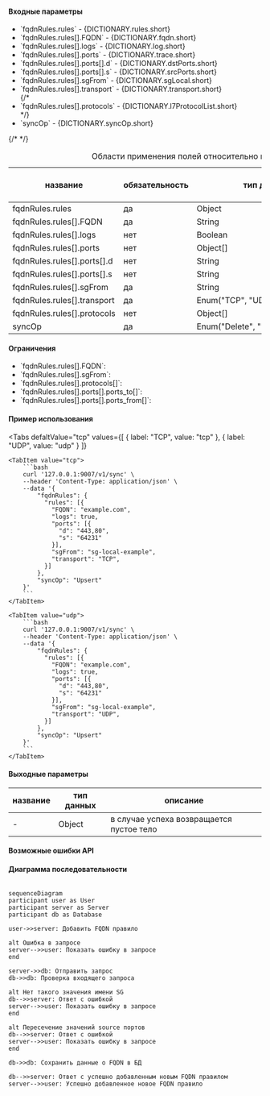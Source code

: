 
#### Входные параметры

<ul>
  <li>`fqdnRules.rules` - {DICTIONARY.rules.short}</li>
  <li>`fqdnRules.rules[].FQDN` - {DICTIONARY.fqdn.short}</li>
  <li>`fqdnRules.rules[].logs` - {DICTIONARY.log.short}</li>
  <li>`fqdnRules.rules[].ports` - {DICTIONARY.trace.short}</li>
  <li>`fqdnRules.rules[].ports[].d` - {DICTIONARY.dstPorts.short}</li>
  <li>`fqdnRules.rules[].ports[].s` - {DICTIONARY.srcPorts.short}</li>
  <li>`fqdnRules.rules[].sgFrom` - {DICTIONARY.sgLocal.short}</li>
  <li>`fqdnRules.rules[].transport` - {DICTIONARY.transport.short}</li>
  {/* <li>`fqdnRules.rules[].protocols` - {DICTIONARY.l7ProtocolList.short}</li> */}
  <li>`syncOp` - {DICTIONARY.syncOp.short}</li>
</ul>

<div className="scrollable-x">
  <table>
    <caption>Области применения полей относительно используемого протокола</caption>
    <thead>
      <tr>
        <th rowSpan="2">название</th>
        <th rowSpan="2">обязательность</th>
        <th rowSpan="2">тип данных</th>
        <th rowSpan="2">значение по умолчанию</th>
        <th colSpan="2">transport*</th>
      </tr>
      <tr>
        <th>TCP</th>
        <th>UDP</th>
      </tr>
    </thead>
    <tbody>
      <tr>
        <td>fqdnRules.rules</td>
        <td>да</td>
        <td>Object</td>
        <td></td>
        <td className="green center">✔</td>
        <td className="green center">✔</td>
      </tr>
      <tr>
        <td>fqdnRules.rules[].FQDN</td>
        <td>да</td>
        <td>String</td>
        <td></td>
        <td className="green center">✔</td>
        <td className="green center">✔</td>
      </tr>
      <tr>
        <td>fqdnRules.rules[].logs</td>
        <td>нет</td>
        <td>Boolean</td>
        <td>false</td>
        <td className="green center">✔</td>
        <td className="green center">✔</td>
      </tr>
      <tr>
        <td>fqdnRules.rules[].ports</td>
        <td>нет</td>
        <td>Object[]</td>
        <td>null</td>
        <td className="green center">✔</td>
        <td className="green center">✔</td>
      </tr>
      <tr>
        <td>fqdnRules.rules[].ports[].d</td>
        <td>нет</td>
        <td>String</td>
        <td>null</td>
        <td className="green center">✔</td>
        <td className="green center">✔</td>
      </tr>
      <tr>
        <td>fqdnRules.rules[].ports[].s</td>
        <td>нет</td>
        <td>String</td>
        <td>null</td>
        <td className="green center">✔</td>
        <td className="green center">✔</td>
      </tr>
      <tr>
        <td>fqdnRules.rules[].sgFrom</td>
        <td>да</td>
        <td>String</td>
        <td></td>
        <td className="green center">✔</td>
        <td className="green center">✔</td>
      </tr>
      <tr>
        <td>fqdnRules.rules[].transport</td>
        <td>да</td>
        <td>Enum("TCP", "UDP")</td>
        <td></td>
        <td className="green center">✔</td>
        <td className="green center">✔</td>
      </tr>
      {/* <tr>
        <td>fqdnRules.rules[].protocols</td>
        <td>нет</td>
        <td>Object[]</td>
        <td></td>
        <td className="green center">✔</td>
        <td className="green center">✔</td>
      </tr> */}
      <tr>
        <td>syncOp</td>
        <td>да</td>
        <td>
          <nobr>Enum("Delete", "Upsert", "FullSync")</nobr>
        </td>
        <td></td>
        <td className="green center">✔</td>
        <td className="green center">✔</td>
      </tr>
    </tbody>
  </table>
</div>

<h4 className="custom-heading">Ограничения</h4>

<ul>
  <li>
    `fqdnRules.rules[].FQDN`:
    <Restrictions data={RESTRICTIONS.fqdn} />
  </li>
  <li>
    `fqdnRules.rules[].sgFrom`:
    <Restrictions data={RESTRICTIONS.name} />
  </li>
  <li>
    `fqdnRules.rules[].protocols[]`:
    <Restrictions data={RESTRICTIONS.protocols} />
  </li>
  <li>
    `fqdnRules.rules[].ports[].ports_to[]`:
    <Restrictions data={RESTRICTIONS.srcPorts} />
  </li>
  <li>
    `fqdnRules.rules[].ports[].ports_from[]`:
    <Restrictions data={RESTRICTIONS.dstPorts} />
  </li>
</ul>

<h4 className="custom-heading">Пример использования</h4>

<Tabs
    defaltValue="tcp"
    values={[
        { label: "TCP", value: "tcp" },
        { label: "UDP", value: "udp" }
    ]}
>
    <TabItem value="tcp">
        ```bash
        curl '127.0.0.1:9007/v1/sync' \
        --header 'Content-Type: application/json' \
        --data '{
            "fqdnRules": {
              "rules": [{
                "FQDN": "example.com",
                "logs": true,
                "ports": [{
                  "d": "443,80",
                  "s": "64231"
                }],
                "sgFrom": "sg-local-example",
                "transport": "TCP",
              }]
            },
            "syncOp": "Upsert"
        }'
        ```
    </TabItem>

    <TabItem value="udp">
        ```bash
        curl '127.0.0.1:9007/v1/sync' \
        --header 'Content-Type: application/json' \
        --data '{
            "fqdnRules": {
              "rules": [{
                "FQDN": "example.com",
                "logs": true,
                "ports": [{
                  "d": "443,80",
                  "s": "64231"
                }],
                "sgFrom": "sg-local-example",
                "transport": "UDP",
              }]
            },
            "syncOp": "Upsert"
        }'
        ```
    </TabItem>

</Tabs>

<h4 className="custom-heading">Выходные параметры</h4>

<div className="scrollable-x">
  <table>
    <thead>
      <tr>
        <th>название</th>
        <th>тип данных</th>
        <th>описание</th>
      </tr>
    </thead>
    <tbody>
      <tr>
        <td>-</td>
        <td>Object</td>
        <td>в случае успеха возвращается пустое тело</td>
      </tr>
    </tbody>
  </table>
</div>

<h4 className="custom-heading">Возможные ошибки API</h4>

<Codes data = {RESPOND_CODES.invalid_argument} />
<Codes data = {RESPOND_CODES.not_found} />

<h4 className="custom-heading">Диаграмма последовательности</h4>

<FancyboxDiagram>

```mermaid

sequenceDiagram
participant user as User
participant server as Server
participant db as Database

user->>server: Добавить FQDN правило

alt Ошибка в запросе
server-->>user: Показать ошибку в запросе
end

server->>db: Отправить запрос
db->>db: Проверка входящего запроса

alt Нет такого значения имени SG
db-->>server: Ответ с ошибкой
server-->>user: Показать ошибку в запросе
end

alt Пересечение значений source портов
db-->>server: Ответ с ошибкой
server-->>user: Показать ошибку в запросе
end

db->>db: Сохранить данные о FQDN в БД

db-->>server: Ответ с успешно добавленным новым FQDN правилом
server-->>user: Успешно добавленное новое FQDN правило

```

</FancyboxDiagram>

